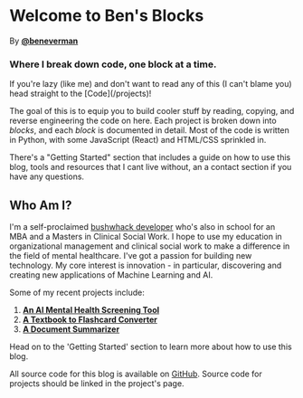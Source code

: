 # Welcome to Ben's Blocks
By [**@beneverman**](https://twitter.com/beneverman)
### Where I break down code, one block at a time.


<Callout emoji="👾">
    If you're lazy (like me) and don't want to read any of this (I can't blame you) head straight to the [Code](/projects)!
</Callout>

The goal of this is to equip you to build cooler stuff by reading, copying, and reverse engineering the code on here. Each project is broken down into *blocks*, and each *block* is documented in detail. Most of the code is written in Python, with some JavaScript (React) and HTML/CSS sprinkled in.

There's a "Getting Started" section that includes a guide on how to use this blog, tools and resources that I cant live without, an a contact section if you have any questions.

## Who Am I?

I'm a self-proclaimed [bushwhack developer](magic-concepts/bushwhack-development) who's also in school for an MBA and a Masters in Clinical Social Work. I hope to use my education in organizational management and clinical social work to make a difference in the field of mental healthcare. I've got a passion for building new technology. My core interest is innovation - in particular, discovering and creating new applications of Machine Learning and AI. 

Some of my recent projects include:
1. [**An AI Mental Health Screening Tool**](https://www.beneverman.com/projects/nlp-cdst)
2. [**A Textbook to Flashcard Converter**](https://www.beneverman.com/projects/nlp-flashcards)
3. [**A Document Summarizer**](https://www.beneverman.com/projects/docworks)

Head on to the 'Getting Started' section to learn more about how to use this blog.

All source code for this blog is available on [GitHub](https://www.github.com/beverm2391/bensblocks).
Source code for projects should be linked in the project's page.